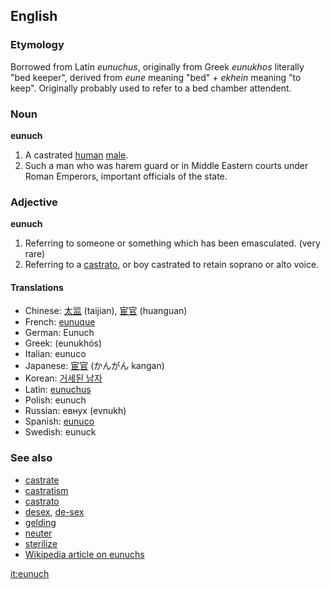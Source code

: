 ==English==
=== Etymology ===
Borrowed from Latin ''eunuchus'', originally from Greek ''eunukhos'' literally "bed keeper", derived from ''eune'' meaning "bed" + ''ekhein'' meaning "to keep". Originally probably used to refer to a bed chamber attendent.

===Noun===
'''eunuch'''

# A castrated [[human]] [[male]].
# Such a man who was harem guard or in Middle Eastern courts under Roman Emperors, important officials of the state.

===Adjective===
'''eunuch'''

#Referring to someone or something which has been emasculated. (very rare)
#Referring to a [[castrato]], or boy castrated to retain soprano or alto voice.

==== Translations ====
*Chinese: [[太监]] (taijian), [[宦官]] (huanguan)
*French: [[eunuque]]
*German: Eunuch
*Greek: (eunukhós)
*Italian: eunuco
*Japanese: [[宦官]] (かんがん kangan)
*Korean:  [[거세된 남자]]
*Latin: [[eunuchus]]
*Polish: eunuch
*Russian: eвнух (evnukh)
*Spanish: [[eunuco]]
*Swedish: eunuck

=== See also ===
*[[castrate]]
*[[castratism]]
*[[castrato]]
*[[desex]], [[de-sex]]
*[[gelding]]
*[[neuter]]
*[[sterilize]]
*[[w:Eunuch|Wikipedia article on eunuchs]]

[[it:eunuch]]